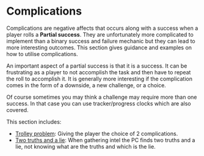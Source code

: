 # Complications

Complications are negative affects that occurs along with a success when a player rolls a __Partial success__.
They are unfortunately more complicated to implement than a binary success and failure mechanic but they can lead to more interesting outcomes.
This section gives guidance and examples on how to utilise complications.

An important aspect of a partial success is that it is a success.
It can be frustrating as a player to not accomplish the task and then have to repeat the roll to accomplish it.
It is generally more interesting if the complication comes in the form of a downside, a new challenge, or a choice.

Of course sometimes you may think a challenge may require more than one success.
In that case you can use tracker/progress clocks which are also covered.

This section includes:

- [Trolley problem](/REFEREE/TROLLEY_PROBLEM.qmd): Giving the player the choice of 2 complications.
- [Two truths and a lie](/REFEREE/TWO_TRUTHS_AND_A_LIE.qmd): When gathering intel the PC finds two truths and a lie, not knowing what are the truths and which is the lie.




